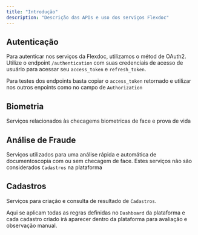 ```yaml
---
title: "Introdução"
description: "Descrição das APIs e uso dos serviços Flexdoc"
---
```


## Autenticação

Para autenticar nos serviços da Flexdoc, utilizamos o métod de OAuth2. Utilize o endpoint `/authentication` com suas credenciais de acesso de usuário para acessar seu `access_token` e `refresh_token`.

Para testes dos endpoints basta copiar o `access_token` retornado e utilizar nos outros enpoints como no campo de `Authorization`

## Biometria

Serviços relacionados às checagems biometricas de face e prova de vida

## Análise de Fraude

Serviços utilizados para uma análise rápida e automática de documentoscopia com ou sem checagem de face. Estes serviços não são considerados `Cadastros` na plataforma

## Cadastros

Serviços para criação e consulta de resultado de `Cadastros`.

Aqui se aplicam todas as regras definidas no `Dashboard` da plataforma e cada cadastro criado irá aparecer dentro da plataforma para avaliação e observação manual.